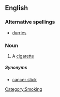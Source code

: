 ==English==

===Alternative spellings===
*[[durries]]

===Noun===
{{en-noun|durries}}

# {{Australia|slang}} A [[cigarette]]

=====Synonyms=====

*[[cancer stick]]
[[Category:Smoking]]